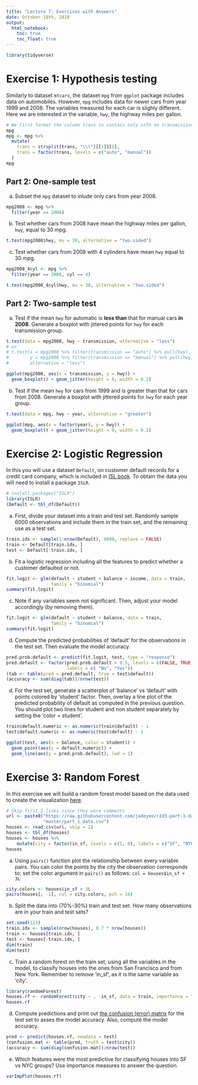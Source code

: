 ```yaml
---
title: "Lecture 7: Exercises with Answers"
date: October 18th, 2018
output: 
  html_notebook:
    toc: true
    toc_float: true
---
```


```r
library(tidyverse)
```


# Exercise 1: Hypothesis testing

Similarly to dataset `mtcars`, the dataset `mpg` from `ggplot` package 
includes data on automobiles. However, `mpg` includes data for newer
cars from year 1999 and 2008. The variables measured for each car is slighly 
different. Here we are interested in the variable, `hwy`, the highway miles per 
gallon.


```r
# We first format the column trans to contain only info on transmission auto/manual
mpg
mpg <- mpg %>% 
  mutate(
    trans = strsplit(trans, "\\(")[[1]][1],
    trans = factor(trans, levels = c("auto", "manual"))
  )
mpg
```

## Part 2: One-sample test

a. Subset the `mpg` dataset to inlude only cars from  year 2008.

```r
mpg2008 <- mpg %>% 
  filter(year == 2008)
```

b. Test whether cars from 2008 have mean the highway miles per gallon, `hwy`, 
equal to 30 mpg.

```r
t.test(mpg2008$hwy, mu = 30, alternative = "two.sided")
```

c. Test whether cars from 2008 with 4 cylinders have mean `hwy` equal to 30 mpg.

```r
mpg2008_4cyl <- mpg %>% 
  filter(year == 2008, cyl == 4)

t.test(mpg2008_4cyl$hwy, mu = 30, alternative = "two.sided")
```

## Part 2: Two-sample test

a. Test if the mean `hwy` for automatic is **less than** that for manual cars
**in 2008**. Generate a boxplot with jittered points for `hwy` for each 
transmission group.

```r
t.test(data = mpg2008, hwy ~ transmission, alternative = "less")
# or
# t.test(x = mpg2008 %>% filter(transmission == "auto") %>% pull(hwy),
#        y = mpg2008 %>% filter(transmission == "manual") %>% pull(hwy), 
#        alternative = "less")
```

```r
ggplot(mpg2008, aes(x = transmission, y = hwy)) +
  geom_boxplot() + geom_jitter(height = 0, width = 0.2)
```

b. Test if the mean `hwy` for cars from 1999 and is greater than that for
cars from 2008. Generate a boxplot with jittered points
for `hwy` for each year group.

```r
t.test(data = mpg, hwy ~ year, alternative = "greater")
```

```r
ggplot(mpg, aes(x = factor(year), y = hwy)) +
  geom_boxplot() + geom_jitter(height = 0, width = 0.2)
```



# Exercise 2: Logistic Regression

In this you will use a dataset `Default`, on customer default records for 
a credit card company, which is included in [ISL book](www.statlearning.com). 
To obtain the data you will need to install a package `ISLR`.

```r
# install.packages("ISLR")
library(ISLR)
(Default <- tbl_df(Default))
```

a. First, divide your dataset into a train and test set. Randomly sample
6000 observations and include them in the train set, and the remaining use
as a test set.

```r
train.idx <- sample(1:nrow(Default), 6000, replace = FALSE)
train <- Default[train.idx, ]
test <- Default[-train.idx, ]
```

b. Fit a logistic regression including all the features to predict
whether a customer defaulted or not.

```r
fit.logit <- glm(default ~ student + balance + income, data = train, 
                 family = "binomial")
summary(fit.logit)
```

c. Note if any variables seem not significant. Then, adjust your model
accordingly (by removing them).

```r
fit.logit <- glm(default ~ student + balance, data = train, 
                 family = "binomial")
summary(fit.logit)
```

d. Compute the predicted probabilities of 'default' for the observations
in the test set. Then evaluate the model accuracy.

```r
pred.prob.default <- predict(fit.logit, test, type = "response")
pred.default <- factor(pred.prob.default > 0.5, levels = c(FALSE, TRUE),
                       labels = c( "No", "Yes"))
(tab <- table(pred = pred.default, true = test$default))
(accuracy <- sum(diag(tab))/nrow(test))
```


d. For the test set, generate a scatterplot of 'balance' vs 'default' 
with points colored by 'student' factor. Then, overlay a line plot 
of the predicted probability of default as computed in the previous question.
You should plot two lines for student and non student separately by setting 
the 'color = student'.


```r
train$default.numeric <- as.numeric(train$default) - 1
test$default.numeric <- as.numeric(test$default) - 1

ggplot(test, aes(x = balance, color = student)) +
  geom_point(aes(y = default.numeric)) + 
  geom_line(aes(y = pred.prob.default), lwd = 1)
```




# Exercise 3: Random Forest

In this exercise we will build a random forest model based
on the data used to create the visualization [here](http://www.r2d3.us/visual-intro-to-machine-learning-part-1/).

```r
# Skip first 2 lines since they were comments
url <- paste0("https://raw.githubusercontent.com/jadeyee/r2d3-part-1-data/",
              "master/part_1_data.csv")
houses <- read.csv(url, skip = 2)
houses <- tbl_df(houses)
houses <- houses %>%
    mutate(city = factor(in_sf, levels = c(1, 0), labels = c("SF", "NYC")))
houses 
```

a. Using `pairs()` function plot the relationship between every variable pairs.
You can color the points by the city the observation corresponds to; set the color argument 
in `pairs()` as follows: `col = houses$in_sf + 3L` 

```r
city.colors <- houses$in_sf + 3L
pairs(houses[, -1], col = city.colors, pch = 16)
```

b. Split the data into (70%-30%) train and test set.
How many observations are in your train and test sets?


```r
set.seed(123)
train.idx <- sample(nrow(houses), 0.7 * nrow(houses))
train <- houses[train.idx, ]
test <- houses[-train.idx, ]
dim(train)
dim(test)
```

c. Train a random forest on the train set, using all the variables in the model,
to classify houses into the ones from San Francisco and from New York.
Remember to remove 'in_sf', as it is the same variable as 'city'. 

```r
library(randomForest)
houses.rf <- randomForest(city ~ . -in_sf, data = train, importance = TRUE, proximity = TRUE)
houses.rf
```

d. Compute predictions and print out 
[the confusion (error) matrix](https://en.wikipedia.org/wiki/Confusion_matrix)
for the test set to asses the model accuracy. Also, compute the model 
accuracy.

```r
pred <- predict(houses.rf, newdata = test)
(confusion.mat <- table(pred, truth = test$city))
(accuracy <- sum(diag(confusion.mat))/nrow(test))
```

e. Which features were the most predictive for classifying houses into SF vs NYC groups?
Use importance measures to answer the question.

```r
varImpPlot(houses.rf)
```







